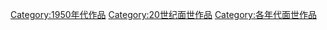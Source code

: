 [[Category:1950年代作品|Category:1950年代作品]]
[[Category:20世纪面世作品|Category:20世纪面世作品]]
[[Category:各年代面世作品|Category:各年代面世作品]]
